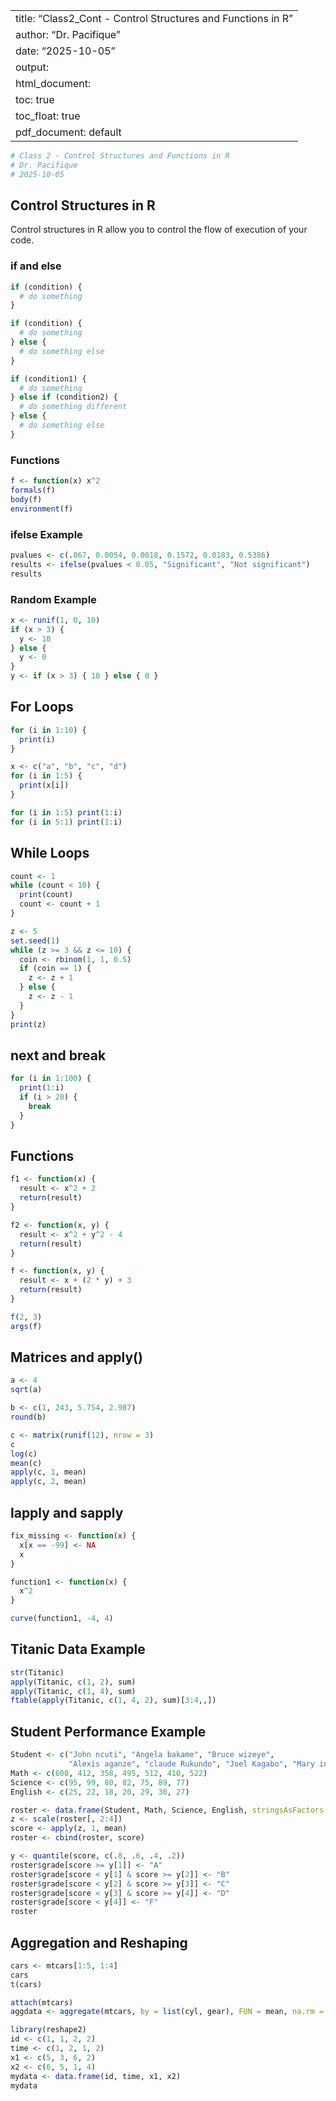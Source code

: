 
---
title: "Class2_Cont - Control Structures and Functions in R"
author: "Dr. Pacifique"
date: "2025-10-05"
output:
  html_document:
    toc: true
    toc_float: true
  pdf_document: default
---

```r
# Class 2 - Control Structures and Functions in R
# Dr. Pacifique
# 2025-10-05
```

## Control Structures in R

Control structures in R allow you to control the flow of execution of your code.

### if and else

```r
if (condition) {
  # do something
}

if (condition) {
  # do something
} else {
  # do something else
}

if (condition1) {
  # do something
} else if (condition2) {
  # do something different
} else {
  # do something else
}
```

### Functions

```r
f <- function(x) x^2
formals(f)
body(f)
environment(f)
```

### ifelse Example

```r
pvalues <- c(.867, 0.0054, 0.0018, 0.1572, 0.0183, 0.5386)
results <- ifelse(pvalues < 0.05, "Significant", "Not significant")
results
```

### Random Example

```r
x <- runif(1, 0, 10)
if (x > 3) {
  y <- 10
} else {
  y <- 0
}
y <- if (x > 3) { 10 } else { 0 }
```

## For Loops

```r
for (i in 1:10) {
  print(i)
}

x <- c("a", "b", "c", "d")
for (i in 1:5) {
  print(x[i])
}

for (i in 1:5) print(1:i)
for (i in 5:1) print(1:i)
```

## While Loops

```r
count <- 1
while (count < 10) {
  print(count)
  count <- count + 1
}

z <- 5
set.seed(1)
while (z >= 3 && z <= 10) {
  coin <- rbinom(1, 1, 0.5)
  if (coin == 1) {
    z <- z + 1
  } else {
    z <- z - 1
  }
}
print(z)
```

## next and break

```r
for (i in 1:100) {
  print(1:i)
  if (i > 20) {
    break
  }
}
```

## Functions

```r
f1 <- function(x) {
  result <- x^2 + 2
  return(result)
}

f2 <- function(x, y) {
  result <- x^2 + y^2 - 4
  return(result)
}

f <- function(x, y) {
  result <- x + (2 * y) + 3
  return(result)
}

f(2, 3)
args(f)
```

## Matrices and apply()

```r
a <- 4
sqrt(a)

b <- c(1, 243, 5.754, 2.987)
round(b)

c <- matrix(runif(12), nrow = 3)
c
log(c)
mean(c)
apply(c, 1, mean)
apply(c, 2, mean)
```

## lapply and sapply

```r
fix_missing <- function(x) {
  x[x == -99] <- NA
  x
}

function1 <- function(x) {
  x^2
}

curve(function1, -4, 4)
```

## Titanic Data Example

```r
str(Titanic)
apply(Titanic, c(1, 2), sum)
apply(Titanic, c(1, 4), sum)
ftable(apply(Titanic, c(1, 4, 2), sum)[3:4,,])
```

## Student Performance Example

```r
Student <- c("John ncuti", "Angela bakame", "Bruce wizeye",
             "Alexis aganze", "claude Rukundo", "Joel Kagabo", "Mary ineza")
Math <- c(600, 412, 358, 495, 512, 410, 522)
Science <- c(95, 99, 80, 82, 75, 89, 77)
English <- c(25, 22, 18, 20, 29, 30, 27)

roster <- data.frame(Student, Math, Science, English, stringsAsFactors = FALSE)
z <- scale(roster[, 2:4])
score <- apply(z, 1, mean)
roster <- cbind(roster, score)

y <- quantile(score, c(.8, .6, .4, .2))
roster$grade[score >= y[1]] <- "A"
roster$grade[score < y[1] & score >= y[2]] <- "B"
roster$grade[score < y[2] & score >= y[3]] <- "C"
roster$grade[score < y[3] & score >= y[4]] <- "D"
roster$grade[score < y[4]] <- "F"
roster
```

## Aggregation and Reshaping

```r
cars <- mtcars[1:5, 1:4]
cars
t(cars)

attach(mtcars)
aggdata <- aggregate(mtcars, by = list(cyl, gear), FUN = mean, na.rm = TRUE)

library(reshape2)
id <- c(1, 1, 2, 2)
time <- c(1, 2, 1, 2)
x1 <- c(5, 3, 6, 2)
x2 <- c(6, 5, 1, 4)
mydata <- data.frame(id, time, x1, x2)
mydata
```
